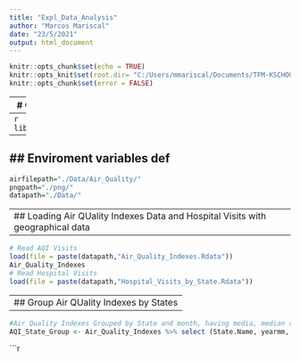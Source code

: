 ---
title: "Expl_Data_Analysis"
author: "Marcos Mariscal"
date: "23/5/2021"
output: html_document
---
```{r setup, include=FALSE}
knitr::opts_chunk$set(echo = TRUE)
knitr::opts_knit$set(root.dir= "C:/Users/mmariscal/Documents/TFM-KSCHOOL")
knitr::opts_chunk$set(error = FALSE)
```

---
# Calling libraries
---
```{r call_libraries, echo=FALSE}
library(tidyverse)
```

---
## Enviroment variables def
---
```{r aqidefs, include=FALSE}
airfilepath="./Data/Air_Quality/"
pngpath="./png/"
datapath="./Data/"
```

---
## Loading Air QUality Indexes Data and Hospital Visits with geographical data
---

```{r RData_Load, echo=FALSE}
# Read AQI Visits
load(file = paste(datapath,"Air_Quality_Indexes.Rdata"))
Air_Quality_Indexes
# Read Hospital Visits
load(file = paste(datapath,"Hospital_Visits_by_State.Rdata"))
```

---------------------------------------------------------------------
## Group Air QUality Indexes by States
---------------------------------------------------------------------

```{r AQI_Group_By_State, echo=FALSE}

#Air Quality Indexes Grouped by State and month, having media, median value and standard desviation:
AQI_State_Group <- Air_Quality_Indexes %>% select (State.Name, yearmm, maxCat, maxAQI)  %>% group_by(State.Name, yearmm) %>% summarize(meanCat = mean(maxCat), sdcat = sd(maxCat), mediancat=median(maxCat),meanAQI = mean(maxAQI), sdAQI = sd(maxAQI), medianAQI=median(maxAQI))
```







```r